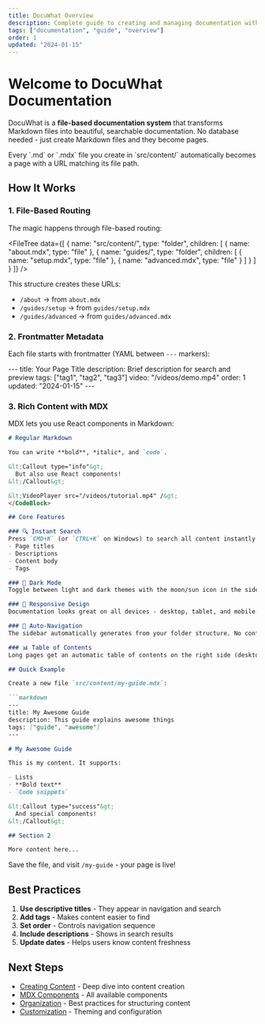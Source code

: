 ```yaml
---
title: DocuWhat Overview
description: Complete guide to creating and managing documentation with DocuWhat
tags: ["documentation", "guide", "overview"]
order: 1
updated: "2024-01-15"
---
```


# Welcome to DocuWhat Documentation

DocuWhat is a **file-based documentation system** that transforms Markdown files into beautiful, searchable documentation. No database needed - just create Markdown files and they become pages.

<Callout type="success" title="Key Insight">
  Every `.md` or `.mdx` file you create in `src/content/` automatically becomes a page with a URL matching its file path.
</Callout>

## How It Works

### 1. File-Based Routing

The magic happens through file-based routing:

<FileTree data={[
  {
    name: "src/content/",
    type: "folder",
    children: [
      { name: "about.mdx", type: "file" },
      {
        name: "guides/",
        type: "folder",
        children: [
          { name: "setup.mdx", type: "file" },
          { name: "advanced.mdx", type: "file" }
        ]
      }
    ]
  }
]} />

This structure creates these URLs:
- `/about` → from `about.mdx`
- `/guides/setup` → from `guides/setup.mdx`
- `/guides/advanced` → from `guides/advanced.mdx`

### 2. Frontmatter Metadata

Each file starts with frontmatter (YAML between `---` markers):

<CodeBlock language="yaml">
---
title: Your Page Title
description: Brief description for search and preview
tags: ["tag1", "tag2", "tag3"]
video: "/videos/demo.mp4"
order: 1
updated: "2024-01-15"
---
</CodeBlock>

### 3. Rich Content with MDX

MDX lets you use React components in Markdown:

```markdown
# Regular Markdown

You can write **bold**, *italic*, and `code`.

&lt;Callout type="info"&gt;
  But also use React components!
&lt;/Callout&gt;

&lt;VideoPlayer src="/videos/tutorial.mp4" /&gt;
</CodeBlock>

## Core Features

### 🔍 Instant Search
Press `CMD+K` (or `CTRL+K` on Windows) to search all content instantly. The search indexes:
- Page titles
- Descriptions
- Content body
- Tags

### 🌙 Dark Mode
Toggle between light and dark themes with the moon/sun icon in the sidebar.

### 📱 Responsive Design
Documentation looks great on all devices - desktop, tablet, and mobile.

### 🎯 Auto-Navigation
The sidebar automatically generates from your folder structure. No configuration needed!

### 📊 Table of Contents
Long pages get an automatic table of contents on the right side (desktop only).

## Quick Example

Create a new file `src/content/my-guide.mdx`:

```markdown
---
title: My Awesome Guide
description: This guide explains awesome things
tags: ["guide", "awesome"]
---

# My Awesome Guide

This is my content. It supports:

- Lists
- **Bold text**
- `Code snippets`

&lt;Callout type="success"&gt;
  And special components!
&lt;/Callout&gt;

## Section 2

More content here...
```

Save the file, and visit `/my-guide` - your page is live!

## Best Practices

1. **Use descriptive titles** - They appear in navigation and search
2. **Add tags** - Makes content easier to find
3. **Set order** - Controls navigation sequence
4. **Include descriptions** - Shows in search results
5. **Update dates** - Helps users know content freshness

## Next Steps

- [Creating Content](/documentation/creating-content) - Deep dive into content creation
- [MDX Components](/documentation/mdx-components) - All available components
- [Organization](/documentation/organization) - Best practices for structuring content
- [Customization](/documentation/customization) - Theming and configuration